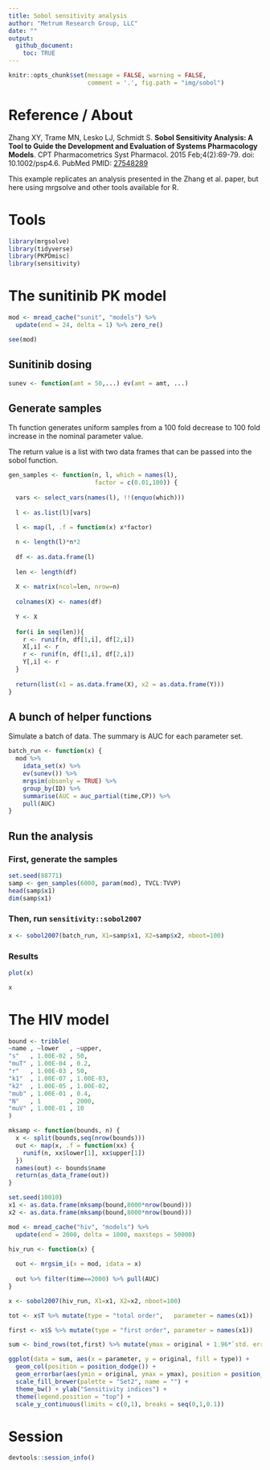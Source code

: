 ```yaml
---
title: Sobol sensitivity analysis
author: "Metrum Research Group, LLC"
date: ""
output:
  github_document:
    toc: TRUE
---
```


```r
knitr::opts_chunk$set(message = FALSE, warning = FALSE, 
                      comment = '.', fig.path = "img/sobol")
```


# Reference / About
Zhang XY, Trame MN, Lesko LJ, Schmidt S. __Sobol Sensitivity Analysis: A Tool to
Guide the Development and Evaluation of Systems Pharmacology Models__. CPT
Pharmacometrics Syst Pharmacol. 2015 Feb;4(2):69-79. doi: 10.1002/psp4.6. PubMed 
PMID: [27548289](https://www.ncbi.nlm.nih.gov/pubmed/27548289)

This example replicates an analysis presented in the Zhang et al. paper, 
but here using mrgsolve and other tools available for R.


# Tools
```r
library(mrgsolve)
library(tidyverse)
library(PKPDmisc)
library(sensitivity)
```



# The sunitinib PK model
```r
mod <- mread_cache("sunit", "models") %>% 
  update(end = 24, delta = 1) %>% zero_re()
```

```r
see(mod)
```

## Sunitinib dosing 
```r
sunev <- function(amt = 50,...) ev(amt = amt, ...)
```

## Generate samples

Th function generates uniform samples from a 
100 fold decrease to 100 fold increase in the 
nominal parameter value.

The return value is a list with two data frames that
can be passed into the sobol function.


```r
gen_samples <- function(n, l, which = names(l), 
                        factor = c(0.01,100)) {
  
  vars <- select_vars(names(l), !!(enquo(which)))
  
  l <- as.list(l)[vars]
  
  l <- map(l, .f = function(x) x*factor)

  n <- length(l)*n*2
  
  df <- as.data.frame(l)
  
  len <- length(df)
  
  X <- matrix(ncol=len, nrow=n)
  
  colnames(X) <- names(df)
  
  Y <- X
  
  for(i in seq(len)){
    r <- runif(n, df[1,i], df[2,i])
    X[,i] <- r
    r <- runif(n, df[1,i], df[2,i])
    Y[,i] <- r
  }
  
  return(list(x1 = as.data.frame(X), x2 = as.data.frame(Y)))
}
```

## A bunch of helper functions

Simulate a batch of data.  The summary is AUC for each parameter set.

```r
batch_run <- function(x) {
  mod %>% 
    idata_set(x) %>%
    ev(sunev()) %>%
    mrgsim(obsonly = TRUE) %>% 
    group_by(ID) %>% 
    summarise(AUC = auc_partial(time,CP)) %>% 
    pull(AUC)
}
```



## Run the analysis

### First, generate the samples
```r
set.seed(88771)
samp <- gen_samples(6000, param(mod), TVCL:TVVP)
head(samp$x1)
dim(samp$x1)
```


### Then, run `sensitivity::sobol2007`
```r
x <- sobol2007(batch_run, X1=samp$x1, X2=samp$x2, nboot=100)
```

### Results

```r
plot(x)
```

```r
x
```

# The HIV model

```r
bound <- tribble(
~name , ~lower   , ~upper,
"s"	  , 1.00E-02 , 50,
"muT" ,	1.00E-04 , 0.2,
"r"	  , 1.00E-03 , 50,
"k1"  ,	1.00E-07 , 1.00E-03,
"k2"  , 1.00E-05 , 1.00E-02,
"mub" , 1.00E-01 , 0.4,
"N"   , 1        , 2000,
"muV" ,	1.00E-01 , 10
)

mksamp <- function(bounds, n) {
  x <- split(bounds,seq(nrow(bounds)))
  out <- map(x, .f = function(xx) {
    runif(n, xx$lower[1], xx$upper[1])  
  })
  names(out) <- bounds$name
  return(as_data_frame(out))
}

set.seed(10010)
x1 <- as.data.frame(mksamp(bound,8000*nrow(bound)))
x2 <- as.data.frame(mksamp(bound,8000*nrow(bound)))
```



```r
mod <- mread_cache("hiv", "models") %>% 
  update(end = 2000, delta = 1000, maxsteps = 50000)

hiv_run <- function(x) {
  
  out <- mrgsim_i(x = mod, idata = x)
  
  out %>% filter(time==2000) %>% pull(AUC)
}
```

```r
x <- sobol2007(hiv_run, X1=x1, X2=x2, nboot=100)
```


```r
tot <- x$T %>% mutate(type = "total order",   parameter = names(x1))

first <- x$S %>% mutate(type = "first order", parameter = names(x1))

sum <- bind_rows(tot,first) %>% mutate(ymax = original + 1.96*`std. error`)

ggplot(data = sum, aes(x = parameter, y = original, fill = type)) + 
  geom_col(position = position_dodge()) + 
  geom_errorbar(aes(ymin = original, ymax = ymax), position = position_dodge()) + 
  scale_fill_brewer(palette = "Set2", name = "") + 
  theme_bw() + ylab("Sensitivity indices") +
  theme(legend.position = "top") +
  scale_y_continuous(limits = c(0,1), breaks = seq(0,1,0.1))

```



# Session
```r
devtools::session_info()
```


